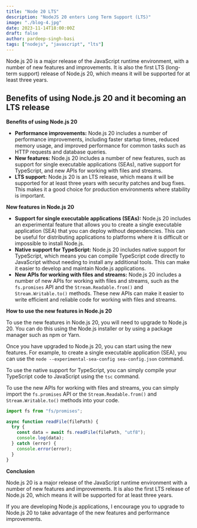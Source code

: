 ```yaml
---
title: "Node 20 LTS"
description: "NodeJS 20 enters Long Term Support (LTS)"
image: "./blog-4.jpg"
date: 2023-11-14T18:00:00Z
draft: false
author: pardeep-singh-basi
tags: ["nodejs", "javascript", "lts"]
---
```


Node.js 20 is a major release of the JavaScript runtime environment, with a number of new features and improvements. It is also the first LTS (long-term support) release of Node.js 20, which means it will be supported for at least three years.

## Benefits of using Node.js 20 and it becoming an LTS release

**Benefits of using Node.js 20**

- **Performance improvements:** Node.js 20 includes a number of performance improvements, including faster startup times, reduced memory usage, and improved performance for common tasks such as HTTP requests and database queries.
- **New features:** Node.js 20 includes a number of new features, such as support for single executable applications (SEAs), native support for TypeScript, and new APIs for working with files and streams.
- **LTS support:** Node.js 20 is an LTS release, which means it will be supported for at least three years with security patches and bug fixes. This makes it a good choice for production environments where stability is important.

**New features in Node.js 20**

- **Support for single executable applications (SEAs):** Node.js 20 includes an experimental feature that allows you to create a single executable application (SEA) that you can deploy without dependencies. This can be useful for distributing applications to platforms where it is difficult or impossible to install Node.js.
- **Native support for TypeScript:** Node.js 20 includes native support for TypeScript, which means you can compile TypeScript code directly to JavaScript without needing to install any additional tools. This can make it easier to develop and maintain Node.js applications.
- **New APIs for working with files and streams:** Node.js 20 includes a number of new APIs for working with files and streams, such as the `fs.promises` API and the `Stream.Readable.from()` and `Stream.Writable.to()` methods. These new APIs can make it easier to write efficient and reliable code for working with files and streams.

**How to use the new features in Node.js 20**

To use the new features in Node.js 20, you will need to upgrade to Node.js 20. You can do this using the Node.js installer or by using a package manager such as npm or Yarn.

Once you have upgraded to Node.js 20, you can start using the new features. For example, to create a single executable application (SEA), you can use the `node --experimental-sea-config sea-config.json` command.

To use the native support for TypeScript, you can simply compile your TypeScript code to JavaScript using the `tsc` command.

To use the new APIs for working with files and streams, you can simply import the `fs.promises` API or the `Stream.Readable.from()` and `Stream.Writable.to()` methods into your code.

```javascript
import fs from "fs/promises";

async function readFile(filePath) {
  try {
    const data = await fs.readFile(filePath, "utf8");
    console.log(data);
  } catch (error) {
    console.error(error);
  }
}
```

**Conclusion**

Node.js 20 is a major release of the JavaScript runtime environment with a number of new features and improvements. It is also the first LTS release of Node.js 20, which means it will be supported for at least three years.

If you are developing Node.js applications, I encourage you to upgrade to Node.js 20 to take advantage of the new features and performance improvements.
